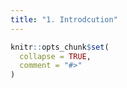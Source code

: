 ```yaml
---
title: "1. Introdcution"
---
```


```r
knitr::opts_chunk$set(
  collapse = TRUE,
  comment = "#>"
)
```

<!---

```r
library(biPOD)
```

The `init` function of the library requires an input dataframe and a sample name.

# Input dataframe

The input dataframe requires the following columns:

- `time`  : the time points at which the population counts have been measured
- `count` : the population counts
- `group` : to divide the total time steps in different groups, for each group, different parameters will be obtained

If the input dataframe does not contain the `group` column, it will be assumed a single group, hence a single set of parameters will be found for all the points.

# Simulating dataframes

The package offers the possibility of simulating dataframes which arises from two different types of growth starting from a population of `n0` individuals.

1. Exponential growth, with two main parameters: birth rate `lambda` and death rate `mu`
2. Logistic growth, with three main parameters: birth rate `lambda`, death rate `mu`, and carrying capacity `K`

Additional parameters are the number of desired time points `steps` and the time intervals `delta_t`.
Both `lambda`, `mu` and `delta_t` can either be single values or vectors. Vectors can be used in order to simulate processes with varying growth rates or counts sampled using non-homogeneous time intervals.

An example for an exponential growth is the following:

```r
biPOD::sim_stochastic_exponential(n0 = 10, lambda = 1, mu = c(.5, .75, 1), steps = 3, delta_t = c(1, 2, 3))
```

An example for a logistic growth is the following:

```r
biPOD::sim_stochastic_logistic(n0 = 10, lambda = 1, mu = .5, K = 100, steps = 20, delta_t = 1)
```

# Init and plotting

Given an input dataframe and a sample name, it is possible to use the `init` function to create a `biPOD` object.

```r
counts <- biPOD::sim_stochastic_exponential(n0 = 10, lambda = .5, mu = .3, steps = 50, delta_t = .1)
sample_name <- "Exponential sample"
bipod <- init(counts, sample = sample_name)
```

```r
biPOD::plot_input(bipod, add_highlights = F, log_scale = F) 
```

If different groups of parameters are needed, one should add a `group` column.
The group should be ordered in increasing order.

```r
counts <- biPOD::sim_stochastic_exponential(n0 = 10, lambda = .5, mu = c(.4, .45, .3), steps = 3, delta_t = .1)
groups <- c(0, 0, 1, 2)
counts$group <- groups
sample_name <- "Exponential sample"
bipod <- biPOD::init(counts, sample = sample_name)
```

-->
